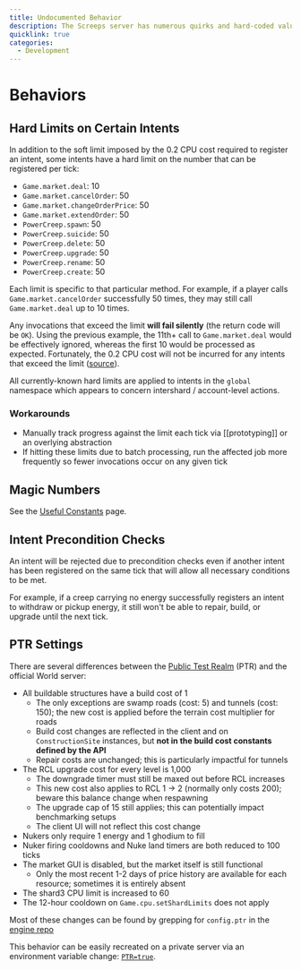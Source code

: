 ```yaml
---
title: Undocumented Behavior
description: The Screeps server has numerous quirks and hard-coded values that are not mentioned in the official documentation. Read on to avoid being caught unawares.
quicklink: true
categories:
  - Development
---
```


# Behaviors

## Hard Limits on Certain Intents

In addition to the soft limit imposed by the 0.2 CPU cost required to register an intent,
some intents have a hard limit on the number that can be registered per tick:

* `Game.market.deal`: 10
* `Game.market.cancelOrder`: 50
* `Game.market.changeOrderPrice`: 50
* `Game.market.extendOrder`: 50
* `PowerCreep.spawn`: 50
* `PowerCreep.suicide`: 50
* `PowerCreep.delete`: 50
* `PowerCreep.upgrade`: 50
* `PowerCreep.rename`: 50
* `PowerCreep.create`: 50

Each limit is specific to that particular method. For example, if a player calls
`Game.market.cancelOrder` successfully 50 times, they may still call `Game.market.deal`
up to 10 times.

Any invocations that exceed the limit **will fail silently** (the return code will be `OK`).
Using the previous example, the 11th+ call to `Game.market.deal` would be effectively ignored,
whereas the first 10 would be processed as expected. Fortunately, the 0.2 CPU cost will not be
incurred for any intents that exceed the limit ([source](https://github.com/screeps/driver/blob/e691bd3ee843cb12ac4bedc68397b2b92709f622/lib/runtime/runtime.js#L85-89)).

All currently-known hard limits are applied to intents in the `global` namespace
which appears to concern intershard / account-level actions.

### Workarounds

* Manually track progress against the limit each tick via [[prototyping]] or an overlying abstraction
* If hitting these limits due to batch processing, run the affected job more frequently so fewer invocations occur on any given tick

## Magic Numbers

See the [Useful Constants](https://wiki.screepspl.us/Useful_Constants/#missing-constants-hardcoded-in-engine) page.

## Intent Precondition Checks

An intent will be rejected due to precondition checks even if another intent has been registered on the same tick that will
allow all necessary conditions to be met.

For example, if a creep carrying no energy successfully registers an intent to withdraw or pickup energy, it still won't
be able to repair, build, or upgrade until the next tick.

## PTR Settings

There are several differences between the [Public Test Realm](https://docs.screeps.com/ptr.html) (PTR) and the official World server:

* All buildable structures have a build cost of 1
    * The only exceptions are swamp roads (cost: 5) and tunnels (cost: 150); the new cost is applied before the terrain cost multiplier for roads
    * Build cost changes are reflected in the client and on `ConstructionSite` instances, but **not in the build cost constants defined by the API**
    * Repair costs are unchanged; this is particularly impactful for tunnels
* The RCL upgrade cost for every level is 1,000
    * The downgrade timer must still be maxed out before RCL increases
    * This new cost also applies to RCL 1 -> 2 (normally only costs 200); beware this balance change when respawning
    * The upgrade cap of 15 still applies; this can potentially impact benchmarking setups
    * The client UI will not reflect this cost change
* Nukers only require 1 energy and 1 ghodium to fill
* Nuker firing cooldowns and Nuke land timers are both reduced to 100 ticks
* The market GUI is disabled, but the market itself is still functional
    * Only the most recent 1-2 days of price history are available for each resource; sometimes it is entirely absent
* The shard3 CPU limit is increased to 60
* The 12-hour cooldown on `Game.cpu.setShardLimits` does not apply

Most of these changes can be found by grepping for `config.ptr` in the [engine repo](https://github.com/search?q=repo%3Ascreeps%2Fengine+config.ptr&type=code)

This behavior can be easily recreated on a private server via an environment variable change: [`PTR=true`](https://github.com/screeps/engine/blob/97c9d12385fed686655c13b09f5f2457dd83a2bf/src/config.js#L5).
